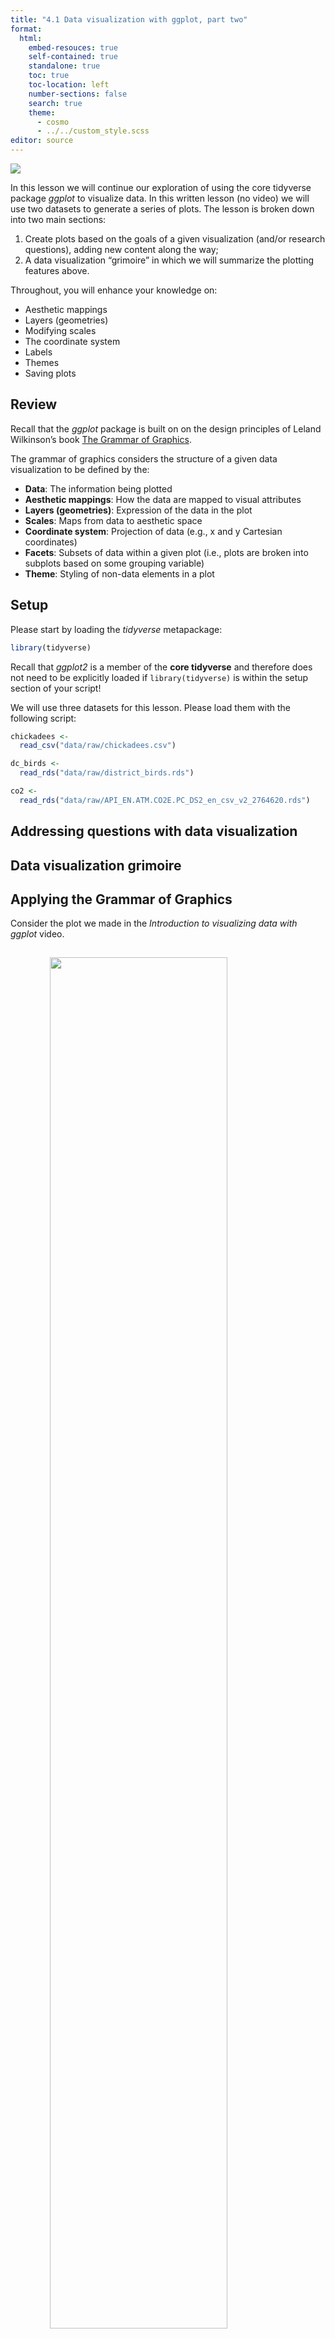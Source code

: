 ```yaml
---
title: "4.1 Data visualization with ggplot, part two"
format:
  html:
    embed-resouces: true
    self-contained: true
    standalone: true
    toc: true
    toc-location: left
    number-sections: false
    search: true
    theme: 
      - cosmo
      - ../../custom_style.scss
editor: source
---
```


<head>
<link rel="stylesheet" href="https://cdnjs.cloudflare.com/ajax/libs/font-awesome/4.7.0/css/font-awesome.min.css" />
<link rel="icon" 
type="image/png" 
href = "www/hex_icon.png" />
<script src="https://kit.fontawesome.com/03064bdd6c.js" crossorigin="anonymous"></script>
<link rel="icon" 
type="image/png" 
href = "www/hex_icon.png" />
</head>

![](../../images/hex_complex.png){.intro_image}

In this lesson we will continue our exploration of using the core tidyverse package *ggplot* to visualize data. In this written lesson (no video) we will use two datasets to generate a series of plots. The lesson is broken down into two main sections:

1. Create plots based on the goals of a given visualization (and/or research questions), adding new content along the way;
2. A data visualization "grimoire" in which we will summarize the plotting features above.

Throughout, you will enhance your knowledge on:

* Aesthetic mappings
* Layers (geometries)
* Modifying scales
* The coordinate system
* Labels
* Themes
* Saving plots

## Review

Recall that the *ggplot* package is built on on the design principles of Leland Wilkinson's book <a href = "https://www.amazon.com/Grammar-Graphics-Statistics-Computing/dp/0387245448" target = "_blank">The Grammar of Graphics</a>.

The grammar of graphics considers the structure of a given data visualization to be defined by the:

* **Data**: The information being plotted
* **Aesthetic mappings**: How the data are mapped to visual attributes
* **Layers (geometries)**: Expression of the data in the plot
* **Scales**: Maps from data to aesthetic space
* **Coordinate system**: Projection of data (e.g., x and y Cartesian coordinates)
* **Facets**: Subsets of data within a given plot (i.e., plots are broken into subplots based on some grouping variable)
* **Theme**: Styling of non-data elements in a plot

## Setup

Please start by loading the *tidyverse* metapackage:

```r
library(tidyverse)
```

Recall that *ggplot2* is a member of the **core tidyverse** and therefore does not need to be explicitly loaded if `library(tidyverse)` is within the setup section of your script!

We will use three datasets for this lesson. Please load them with the following script:

```r
chickadees <- 
  read_csv("data/raw/chickadees.csv")

dc_birds <- 
  read_rds("data/raw/district_birds.rds")

co2 <-
  read_rds("data/raw/API_EN.ATM.CO2E.PC_DS2_en_csv_v2_2764620.rds")
```


## Addressing questions with data visualization



## Data visualization grimoire




## Applying the Grammar of Graphics

Consider the plot we made in the *Introduction to visualizing data with ggplot* video. 

<img src = 'www/chickadee_mass.png' style = 'display: block;
margin-left: auto;
margin-right: auto;
width: 75%;padding-top: 15px; padding-bottom: 15px;'></img>

Try to answer the following regarding the plot, you can click the buttons to see the answers (but try to answer them first!):

<div>
<button class="accordion">What are the aesthetic mappings?</button>
<div class="panel">

* Species is mapped to the x axis
* Mass is mapped to the y axis
* Sex is mapped to color

</div>
</div>

<div>
<button class="accordion">Which elements of the plot are related to the plots theme?</button>
<div class="panel">

Trick question. **All** non-data elements!

</div>
</div>

<div>
<button class="accordion">Which elements of the plot are related to scale?</button>
<div class="panel">

* The range of the x and y axis in data and image space
* The colors

</div>
</div>

<div>
<button class="accordion">What is the coordinate system of this plot?</button>
<div class="panel">

Cartesian (x and y axes)
</div>
</div>

<div>
<button class="accordion">What geometries are present in this plot?</button>
<div class="panel">
Boxplots
</div>
</div>



## Getting started

Please open the `data_sci_2025` project in R Studio.

Before we begin, please take the following housekeeping steps before continuing:

1. If there are any script files open in your source pane. Close them. If any of the file titles are blue, save them prior to closing.

1. In the *Environment* tab of your **workspace pane**, ensure that your **Global Environment** is empty. If it is not, click the *broom* to remove all objects.

1. In the *History* tab of your **workspace pane**, ensure that your history is empty. If it is not, click the *broom* to remove your history.

Ensure that the file `chickadees.csv` is located in your project folder, in the subfolder `data/raw`.

Open up a new script and save the script as "ggplot_worksheet.R" inside your `data_sci_2025/scripts` folder.

Please complete the following steps in your ggplot_worksheet script:

1. Give the top of the script a section header with the name "setup"

1. Load the tidyverse library

```r
# setup  -----------------------------------...

library(tidyverse)
```

## The data

In your script file, please provide a comment stating that you are reading in a file. Use `read_csv()` to read `chickadees.csv` into your Global Environment and assign the key `chickadees` to the resultant object.

```r
# Read in data

chickadees <- 
  read_csv("data/raw/chickadees.csv")
```

Let's take a quick look at the `chickadees` tibble:

```r
chickadees
```

We are also going to use elements from the tidy dataset `district_birds.rds` for this lesson:

```r
read_rds("data/raw/district_birds.rds") %>% 
  list2env(.GlobalEnv)
```

From the data we loaded above, which are arranged as the tables in a database, we will use the captures and the birds datasets:

```r
captures

birds
```

Please remove the other names from your global environment:

```r
rm(
  sites,
  visits,
  counts
)
```

### Plotting data

We begin a plot by adding the grammar of graphics data element. The resultant plot isn't meaningful, but it is a good place to start.

```r
ggplot(data = chickadees)
```

*Note: It is often unnecessary to include things like `data = `. I am including the names of the arguments here until I am sure that everyone is comfortable with ggplot.*

Because data is the first argument of the `ggplot()` function, this argument can also be piped in:

```r
chickadees %>% 
  ggplot()
```

One of my goals of this lesson will be to demonstrate why piping your data is *more appropriate* when plotting your data with ggplot. Why this is the case will become more apparent once we add more elements to our plot ...

## Aesthetic mappings

After adding data, we need to decide which aesthetic mappings are appropriate for our question. It entirely depends on what we want to explore or visualize with our dataset. In this case, let's create a plot that compares wing length with mass. The body size to mass ratio is a common measurement in ecological studies of birds and other wildlife. We will visualize wing as the predictor variable (x axis) and mass as the response variable (y axis).  

```r
chickadees %>% 
  ggplot(
    mapping = 
      aes(
        x = wing, 
        y = mass
      )
  )
```

Notice that ggplot assigned the scale element to the visualization automatically, It chose the scale based on the limits of the data. By default, ranges of the x and y axes are 5% below and above the upper and lower limits of the data.

Mapping is the second argument of the function. Because mapping is required for every plot, we do not need to specify the argument each time (as long as we understand what it does). Let's remove `mapping =` from the code:

```r
chickadees %>% 
  ggplot(
    aes(
      x = wing, 
      y = mass
    )
  )
```

An alternative method (that I greatly prefer), is to specify my aesthetics *after* the `ggplot` function:

```r
chickadees %>% 
  ggplot() +
  aes(
    x = wing, 
    y = mass
  )
```

## Layers (geometries)

With our data mapped to our aesthetics, it is now time to add layers to our plot. Layers are also called geometries. Each geometry function is written as  `geom_` followed by the type of geometry.

### Scatterplot

Let's create a scatterplot. Therefore, we want to add point geometries to our plot using the function `geom_point()`:

```r
chickadees %>% 
  ggplot() +
  aes(
    x = wing, 
    y = mass
  ) +
  geom_point()
```

Have a look at the `+` sign. This is actually a pipe, but it is a pipe that can exclusively be used in `ggplot` functions (and a few other related packages). Here, we are piping the output of the `ggplot` function into the input of the `geom_point` function.

We can add a line of best fit through these points using the `geom_smooth` function. I supply the following arguments to my function:

* `formula = y ~ x` to specify the predictor and response variables
* `method = "lm"` to specify that we want to use a linear model to compare the association between the variables
* `se = FALSE` because I am not interested in standard error at the moment

```r
chickadees %>% 
  ggplot() +
  aes(
    x = wing, 
    y = mass
  ) +
  geom_point() +
  geom_smooth(
    formula = y ~ x, 
    method = "lm",
    se = FALSE
  )
```

Note that when we added this line, we added a new geometry to the plot. I am not crazy about that blue line. I only like to use color in a plot to convey meaning. Let's set the color of our line to black:

```r
chickadees %>% 
  ggplot() +
  aes(
    x = wing, 
    y = mass
  ) +
  geom_point() +
  geom_smooth(
    formula = y ~ x, 
    method = "lm",
    se = FALSE, 
    color = "black"
  )
```

Let's add a new aesthetic mapping to the data. Recall that in the video lecture we found that Black-capped chickadees are larger than Carolina chickadees. Let's color the points by species by adding the new aesthetic mapping argument to our `geom_point` function:

```r
chickadees %>% 
  ggplot() +
  aes(
    x = wing, 
    y = mass
  ) +
  geom_point(
    aes(color = spp)
  ) +
  geom_smooth(
    formula = y ~ x, 
    method = "lm",
    se = FALSE, 
    color = "black"
  )
```

Notice that there is still only one black line for both species but the points are colored by species. If we suspected that the slope of the line might be species-dependent, we might want the aesthetic to apply to both geometries. We could do so by also adding the aesthetic mapping to the line:

```r
chickadees %>% 
  ggplot() +
  aes(
    x = wing, 
    y = mass
  ) +
  geom_point(
    aes(color = spp)
  ) +
  geom_smooth(
    aes(color = spp),
    method = "lm",
    formula = y ~ x, 
    se = FALSE
  )
```

If we know that we want both the points and the lines mapped to species, we can simplify our argument above by specifying the color aesthetic in our initial mapping.

```r
chickadees %>% 
  ggplot() +
  aes(
    x = wing, 
    y = mass,
    color = spp
  ) +
  geom_point() +
  geom_smooth(
    method = "lm",
    formula = y ~ x, 
    se = FALSE
  )
```

We have a lot of control over the style of our geometries. For example, perhaps we want our points to be a little larger, we can specify that in our `geom_point` function using the `size = ` argument:

```r
chickadees %>% 
  ggplot() +
  aes(
    x = wing, 
    y = mass,
    color = spp
  ) +
  geom_point(size = 2.75) +
  geom_smooth(
    method = "lm",
    formula = y ~ x, 
    se = FALSE
  )
```

Well ... that's pretty crazy looking. We can add transparency using the `alpha =` argument:

```r
chickadees %>% 
  ggplot() +
  aes(
    x = wing, 
    y = mass,
    color = spp
  ) +
  geom_point(
    size = 2.75, 
    alpha = 0.25
  ) +
  geom_smooth(
    method = "lm",
    formula = y ~ x, 
    se = FALSE
  )
```

That's more reasonable, plots like this say to me "I am more interested in seeing the trends, but I want others to also notice the underlying data." We can enhance that message a bit further by making our line a little wider using the `linewidth =` argument:

```r
chickadees %>% 
  ggplot() +
  aes(
    x = wing, 
    y = mass,
    color = spp
  ) +
  geom_smooth(
    method = "lm",
    formula = y ~ x, 
    se = FALSE,
    linewidth = 1.5
  )
```

### Bar plots

Bar plots are a great way to display count data (or quantities of some values). Let's try to make a bar plot:

```r
captures %>% 
  ggplot() +
  aes(x = spp) +
  geom_bar()
```

By default, the `geom_bar` function will generate a bar that represents counts of the x variable. I prefer to pipe around the data going in, though. It is, by far, my preference to generate a summary table ... 

```r
captures %>% 
  group_by(spp) %>% 
  summarize(n = n())
```

... and then pipe those data into the bar plot. To do so, we need to specify the argument `stat = "identity"` inside the `geom_bar()` function:

```r
captures %>% 
  group_by(spp) %>% 
  summarize(n = n()) %>% 
  ggplot() +
  aes(
    x = spp, 
    y = n
  ) +
  geom_bar(stat = "identity")
```

The two plots above are quite ugly, I know. Let's see why piping data in is a good idea ...

### Why pipe in data?

Only bird nerds know the 4-letter species codes (which are not really even legible in this plot). These codes are great for storing data, but not very useful for communicating data. The capture data are tidy, so we will need to join the tables to bring in the more meaningful species names:

```r
captures %>% 
  left_join(
    birds %>% 
      select(species:common_name),
    by = c("spp" = "species")
  )
```

If we are only interested in the counts and the `common_name` field, we should reduce this further:

```r
captures %>% 
  select(spp) %>% 
  left_join(
    birds %>% 
      select(species:common_name),
    by = c("spp" = "species")
  ) %>% 
  select(common_name)
```

... and then calculate our counts again:

```r
captures %>% 
  select(spp) %>% 
  left_join(
    birds %>% 
      select(species:common_name),
    by = c("spp" = "species")
  ) %>% 
  group_by(common_name) %>% 
  summarize(n = n())
```

Let's try to plot it and bask in our ggplot glory:

```r
captures %>% 
  select(spp) %>% 
  left_join(
    birds %>% 
      select(species:common_name),
    by = c("spp" = "species")
  ) %>% 
  group_by(common_name) %>% 
  summarize(n = n()) %>% 
  ggplot() +
  aes(
    x = common_name, 
    y = n
  ) +
  geom_bar(stat = "identity")
```

We did it! However, after rewarding yourself with a beer and bragging about your plot to your friends, you recognize that your plot has not successfully communicated anything. It ... is ... completely ... illegible. Alas.

Maybe it would be better to just plot counts of dietary guilds?

```r
captures %>% 
  select(spp) %>% 
  left_join(
    birds %>% 
      select(
        species, 
        common_name, 
        diet
      ),
    by = c("spp" = "species")
  ) %>% 
  group_by(diet) %>% 
  summarize(n = n()) %>% 
  ggplot() +
  aes(
    x = diet, 
    y = n
  ) +
  geom_bar(stat = "identity")
```

Once again proud of your gg-excellence, you show your plot to your advisor (*they are gonna love this ... it is so ecologically meaningful!* ). They like the diet counts, but want to see the species too. Just as we can add a `color` aesthetic to points, we can add color to a bar plot:

```r
captures %>% 
  select(spp) %>% 
  left_join(
    birds %>% 
      select(
        species, 
        common_name, 
        diet
      ),
    by = c("spp" = "species")
  ) %>% 
  group_by(common_name, diet) %>% 
  summarize(
    n = n(),
    .groups = "drop"
  ) %>% 
  ggplot() +
  aes(
    x = diet, 
    y = n,
    color = common_name
  ) +
  geom_bar(stat = "identity")
```

*Note: It is best to drop any grouping in the data prior to piping the output of summarize into the next function.*

... well, that didn't work as expected. Why? For polygon aesthetics (like bars), the color of the bars is defined by `fill = `, the color argument just represents the borders:

```r
captures %>% 
  select(spp) %>% 
  left_join(
    birds %>% 
      select(
        species, 
        common_name, 
        diet
      ),
    by = c("spp" = "species")
  ) %>% 
  group_by(common_name, diet) %>% 
  summarize(
    n = n(),
    .groups = "drop"
  ) %>% 
  ggplot() +
  aes(
    x = diet, 
    y = n,
    fill = common_name
  ) +
  geom_bar(stat = "identity")
```

That's better ... but what does `color = ` do for bars? The color argument adds a line color to the bars. We can add it inside of our layer:

```r
captures %>% 
  select(spp) %>% 
  left_join(
    birds %>% 
      select(
        species, 
        common_name, 
        diet
      ),
    by = c("spp" = "species")
  ) %>% 
  group_by(common_name, diet) %>% 
  summarize(
    n = n(),
    .groups = "drop"
  ) %>% 
  ggplot() +
  aes(
    x = diet, 
    y = n,
    fill = common_name
  ) +
  geom_bar(
    stat = "identity",
    color = "black"
  )
```

If you find that a little overbearing (I do), you can change the width of the lines with `linewidth =`

```r
captures %>% 
  select(spp) %>% 
  left_join(
    birds %>% 
      select(
        species, 
        common_name, 
        diet
      ),
    by = c("spp" = "species")
  ) %>% 
  group_by(common_name, diet) %>% 
  summarize(
    n = n(),
    .groups = "drop"
  ) %>% 
  ggplot() +
  aes(
    x = diet, 
    y = n,
    fill = common_name
  ) +
  geom_bar(
    stat = "identity",
    color = "black",
    linewidth = 0.3
  )
```

... or modify the color to something a bit less intense:

```r
captures %>% 
  select(spp) %>% 
  left_join(
    birds %>% 
      select(
        species, 
        common_name, 
        diet
      ),
    by = c("spp" = "species")
  ) %>% 
  group_by(common_name, diet) %>% 
  summarize(
    n = n(),
    .groups = "drop"
  ) %>% 
  ggplot() +
  aes(
    x = diet, 
    y = n,
    fill = common_name
  ) +
  geom_bar(
    stat = "identity",
    color = "#424242",
    linewidth = 0.3
  )
```

Perhaps you have become less impressed with your plot over time. One option would be to subset the data to just the 10 species with the most observations in the data. With the flexibility afforded to us with piping our data in, we have gained that power:

```r
captures %>% 
  select(spp) %>% 
  left_join(
    birds %>% 
      select(
        species, 
        common_name, 
        diet
      ),
    by = c("spp" = "species")
  ) %>% 
  group_by(common_name, diet) %>% 
  summarize(
    n = n(),
    .groups = "drop"
  ) %>% 
  slice_max(n, n = 10) %>% 
  ggplot() +
  aes(
    x = diet, 
    y = n,
    fill = common_name
  ) +
  geom_bar(
    stat = "identity",
    color = "#424242",
    linewidth = 0.3
  )
```

Hopefully, it is apparent that the power to play with the data that you are plotting really gives you a lot of control over your plot! Piping the data in really helps you do so.

## Modifying scales

We have thus far created reasonable plots that perhaps convey the information we would like to communicate. Our plots are not very pretty yet though.

### Scales: Numeric range

Let's start by modifying the range of the x and y axes. Before I scale an axis, I usually like be sure what the limits of my data actually are. We can use `summary()` to figure that out.

```r
summary(chickadees)
```

We use the function `scale_y_continuous()` to scale the y axis. Based on the results of our function, it looks like 7 and 13 are probably pretty good values for our scaling operation. We will set the following arguments:

* `limits = c(7, 13)`: This provides a vector representing the lower and upper limits of the values we want to plot.
* `expand = c(0, 0)`: This ensures that the axis stops at our chosen values.

```r
chickadees %>% 
  ggplot() +
  aes(
    x = wing, 
    y = mass,
    color = spp
  ) +
  geom_point(
    size = 2.75, 
    alpha = 0.25
  ) +
  geom_smooth(
    method = "lm",
    formula = y ~ x, 
    se = FALSE,
    linewidth = 1.5
  ) +
  scale_y_continuous(
    limits = c(7, 13),
    expand = c(0, 0)
  )
```

We can do the same with our x axis, using the function `scale_x_continuous()`. The results from summarizing our dataset suggested that a minimum wing size of 50 mm and maximum wing size of 70 would fit our needs perfectly.

```r
chickadees %>% 
  ggplot() +
  aes(
    x = wing, 
    y = mass,
    color = spp
  ) +
  geom_point(
    size = 2.75, 
    alpha = 0.25
  ) +
  geom_smooth(
    method = "lm",
    formula = y ~ x, 
    se = FALSE,
    linewidth = 1.5
  ) +
  scale_y_continuous(
    limits = c(7, 13),
    expand = c(0, 0)
  ) +
  scale_x_continuous(
    limits = c(50, 70),
    expand = c(0, 0)
  )
```

We can also (and should) modify the scales of our bar plot. Let's look again at our last plot of banded bird counts:

```r
captures %>% 
  select(spp) %>% 
  left_join(
    birds %>% 
      select(
        species, 
        common_name, 
        diet
      ),
    by = c("spp" = "species")
  ) %>% 
  group_by(common_name, diet) %>% 
  summarize(
    n = n(),
    .groups = "drop"
  ) %>% 
  slice_max(n, n = 10) %>% 
  ggplot() +
  aes(
    x = diet, 
    y = n,
    fill = common_name
  ) +
  geom_bar(
    stat = "identity",
    color = "#424242",
    linewidth = 0.3
  )
```

Given that these are count data, it makes no sense to start with a minimum value of less than zero. To address this, we would first add the `scale_y_continuous` function and modify the expand argument as above:

```r
captures %>% 
  select(spp) %>% 
  left_join(
    birds %>% 
      select(
        species, 
        common_name, 
        diet
      ),
    by = c("spp" = "species")
  ) %>% 
  group_by(common_name, diet) %>% 
  summarize(
    n = n(),
    .groups = "drop"
  ) %>% 
  slice_max(n, n = 10) %>% 
  ggplot() +
  aes(
    x = diet, 
    y = n,
    fill = common_name
  ) +
  geom_bar(
    stat = "identity",
    color = "#424242",
    linewidth = 0.3
  ) +
  scale_y_continuous(
    expand = c(0, 0)
  )
```

That looks a little silly because removing the expansion sets the upper bound to the upper bound of the data. One way to address this is to look at the distribution of the data:

```r
captures %>% 
  select(spp) %>% 
  left_join(
    birds %>% 
      select(
        species, 
        common_name, 
        diet
      ),
    by = c("spp" = "species")
  ) %>% 
  group_by(common_name, diet) %>% 
  summarize(
    n = n(),
    .groups = "drop"
  ) %>%
  summary()
```

But each bar in this instance represents the total of common names and diets. As such, we have to simplify our data grouping so we can calculate the height of the bars:

```r
captures %>% 
  select(spp) %>% 
  left_join(
    birds %>% 
      select(
        species, 
        common_name, 
        diet
      ),
    by = c("spp" = "species")
  ) %>% 
  group_by(diet) %>% 
  summarize(
    n = n(),
    .groups = "drop"
  ) %>%
  summary()
```

We can use the returned values to specify the limits of the y-axis:

```r
captures %>% 
  select(spp) %>% 
  left_join(
    birds %>% 
      select(
        species, 
        common_name, 
        diet
      ),
    by = c("spp" = "species")
  ) %>% 
  group_by(common_name, diet) %>% 
  summarize(
    n = n(),
    .groups = "drop"
  ) %>% 
  slice_max(n, n = 10) %>% 
  ggplot() +
  aes(
    x = diet, 
    y = n,
    fill = common_name
  ) +
  geom_bar(
    stat = "identity",
    color = "#424242",
    linewidth = 0.3
  ) +
  scale_y_continuous(
    expand = c(0, 0),
    limits = c(0, 4000)
  )
```

That looks nice (*probably good for the final product!*), but was perhaps a lot of work. Instead, we can use the `expansion` function inside of `scale_y_continuous()`. This function was released in dplyr 3.3.0 back in 2020. We supply a vector of two numbers with `mult = c(min, max)`. The first number is the proportional expansion at the lower limit, relative to the current distribution of the data, and the second is the proportion to expand relative to upper limit:

```r
captures %>% 
  select(spp) %>% 
  left_join(
    birds %>% 
      select(
        species, 
        common_name, 
        diet
      ),
    by = c("spp" = "species")
  ) %>% 
  group_by(common_name, diet) %>% 
  summarize(
    n = n(),
    .groups = "drop"
  ) %>% 
  slice_max(n, n = 10) %>% 
  ggplot() +
  aes(
    x = diet, 
    y = n,
    fill = common_name
  ) +
  geom_bar(
    stat = "identity",
    color = "#424242",
    linewidth = 0.3
  ) +
  scale_y_continuous(
    expand = 
      expansion(
        mult = c(0, 0.05)
      )
  )
```

We can also set the expansion by using a number in the same units as the y-axis by using the argument `add =` (rather than `mult = `) as an argument of `expansion()`:

```r
captures %>% 
  select(spp) %>% 
  left_join(
    birds %>% 
      select(
        species, 
        common_name, 
        diet
      ),
    by = c("spp" = "species")
  ) %>% 
  group_by(common_name, diet) %>% 
  summarize(
    n = n(),
    .groups = "drop"
  ) %>% 
  slice_max(n, n = 10) %>% 
  ggplot() +
  aes(
    x = diet, 
    y = n,
    fill = common_name
  ) +
  geom_bar(
    stat = "identity",
    color = "#424242",
    linewidth = 0.3
  ) +
  scale_y_continuous(
    expand = 
      expansion(
        add = c(0, 100)
      )
  )
```

As I hinted at above, however, for finished plots I usually opt for exploring the data and providing fixed values within the `limits` argument of `scale_y_continuous()`.

### Scales: Colors

Recall that color is actually a type of scaling, even in this case (where the data are binary). We will use `scale_color_manual()` to change the color scale. Following what we did in our video lecture, I could choose colors by name:

```r
chickadees %>% 
  ggplot() +
  aes(
    x = wing, 
    y = mass,
    color = spp
  ) +
  geom_point(
    size = 2.75, 
    alpha = 0.25
  ) +
  geom_smooth(
    method = "lm",
    formula = y ~ x, 
    se = FALSE,
    linewidth = 1.5
  ) +
  scale_y_continuous(
    limits = c(7, 13),
    expand = c(0, 0)
  ) +
  scale_x_continuous(
    limits = c(50, 70),
    expand = c(0, 0)
  ) +
  scale_color_manual(
    values = c('orange', 'green')
  )
```

Or we can use a color picker app (I like <a href = "https://chrome.google.com/webstore/detail/colorpick-eyedropper/ohcpnigalekghcmgcdcenkpelffpdolg?hl=en" target = "_blank">this one</a>) to find colors that we like online. I am going to use this image from the Fantastic Mr. Fox. 

<img src = 'www/fantastic_fox.jpeg' style = 'display: block;
margin-left: auto;
margin-right: auto;
width: 100%; height: auto; padding-top: 15px; padding-bottom: 15px;'>

With this picture, I have chosen to go with a color from Kylie Sven Opposum's jacket (#595B18) and from the coat of Mr. Fox himself (#CA621E).

```r
chickadees %>% 
  ggplot() +
  aes(
    x = wing, 
    y = mass,
    color = spp
  ) +
  geom_point(
    size = 2.75, 
    alpha = 0.25
  ) +
  geom_smooth(
    method = "lm",
    formula = y ~ x, 
    se = FALSE,
    linewidth = 1.5
  ) +
  scale_y_continuous(
    limits = c(7, 13),
    expand = c(0, 0)
  ) +
  scale_x_continuous(
    limits = c(50, 70),
    expand = c(0, 0)
  ) +
  scale_color_manual(
    values = c("#595B18", "#CA621E")
  )
```

This plot is probably great for Wes Anderson fans who do not suffer from red-green color blindness, but not likely optimal otherwise. 

I will stay with this version for now, but you give it a try. See if you can find a color scheme that you like (especially with a color picker app) and modify the plot to suit your color preference.

#### Brewed colors

One option for generating with colors is using a pre-made palette from the package *RColorBrewer*. We can see available default palettes using the function `RColorBrewer::display.brewer.all()`. To add an RColorBrewer palette, we use `scale_fill_brewer()` and specify the name of the palette in quotes. Let's add a nicer color palette to our bar plot:

```r
captures %>% 
  select(spp) %>% 
  left_join(
    birds %>% 
      select(
        species, 
        common_name, 
        diet
      ),
    by = c("spp" = "species")
  ) %>% 
  group_by(common_name, diet) %>% 
  summarize(
    n = n(),
    .groups = "drop"
  ) %>% 
  slice_max(n, n = 10) %>% 
  ggplot() +
  aes(
    x = diet, 
    y = n,
    fill = common_name
  ) +
  geom_bar(
    stat = "identity",
    color = "#424242",
    linewidth = 0.3
  ) +
  scale_y_continuous(
    expand = 
      expansion(
        add = c(0, 100)
      )
  ) +
  scale_fill_brewer(palette = "Spectral")
```

*Note: I typically like to generate my own palettes though!*

## The coordinate system


The role of the coordinate system is to generate a 2-dimensional surface upon which the x and y aesthetics are placed. The coordinate system we typically use when plotting data is Cartesian -- there is a horizontal and vertical axis. The x-variable (predictor | independent variable) is typically reserved for the horizontal plane and the y-variable (response | dependent variable) is generally used on the vertical axis. This is often not the best option for viewing the data though ...

### Flipping the coordinate system

You have brought your plot (now with better colors!) to your advisor and sure enough, they do not like the grouped bars! They want each bar to represent a species. Well, we know what that will look like:

```r
captures %>% 
  select(spp) %>% 
  left_join(
    birds %>% 
      select(
        species, 
        common_name, 
        diet
      ),
    by = c("spp" = "species")
  ) %>% 
  group_by(common_name) %>% 
  summarize(n = n()) %>% 
  slice_max(n, n = 10) %>% 
  ggplot() +
  aes(
    x = common_name, 
    y = n
  ) +
  geom_bar(stat = "identity") +
  scale_y_continuous(
    expand = 
      expansion(
        add = c(0, 100)
      )
  )
```

A handy solution to this problem is to flip the coordinate system with `coord_flip()`. This places the x-axis on the vertical plane and the y-axis on the horizontal plane:

```r
captures %>% 
  select(spp) %>% 
  left_join(
    birds %>% 
      select(
        species, 
        common_name, 
        diet
      ),
    by = c("spp" = "species")
  ) %>% 
  group_by(common_name) %>% 
  summarize(n = n()) %>% 
  slice_max(n, n = 10) %>% 
  ggplot() +
  aes(
    x = common_name, 
    y = n
  ) +
  geom_bar(stat = "identity") +
  scale_y_continuous(
    expand = 
      expansion(
        add = c(0, 100)
      )
  ) +
  coord_flip()
```

This is worlds better! The challenge that we face, however, is in remembering that the x- and y-axes have not changed, just the coordinate system has! This will become all-too-apparent in the next section of this document.

## Labels

Now we will add some labels to our plot. In my data frames, I always use lowercase as my convention. It makes it easier on my fingers to call columns (no extra shift button to hit) and does not really affect the readability of the table. When it comes time to plot the data, however, it is pretty suboptimal.

Let's use `labs()` to add a title and x- and y-axis labels:

```r
chickadees %>% 
  ggplot() +
  aes(
    x = wing, 
    y = mass,
    color = spp
  ) +
  geom_point(
    size = 2.75, 
    alpha = 0.25
  ) +
  geom_smooth(
    method = "lm",
    formula = y ~ x, 
    se = FALSE,
    linewidth = 1.5
  ) +
  scale_y_continuous(
    limits = c(7, 13),
    expand = c(0, 0)
  ) +
  scale_x_continuous(
    limits = c(50, 70),
    expand = c(0, 0)
  ) +
  scale_color_manual(
    values = c("#595B18", "#CA621E")
  ) +
  labs(
    title = "Wing length and mass of Black-capped and Carolina chickadees",
    x = "Wing length", 
    y = "Mass"
  )
```

Of course, the axis titles are not yet complete. We should always include units, when appropriate:

```r
chickadees %>% 
  ggplot() +
  aes(
    x = wing, 
    y = mass,
    color = spp
  ) +
  geom_point(
    size = 2.75, 
    alpha = 0.25
  ) +
  geom_smooth(
    method = "lm",
    formula = y ~ x, 
    se = FALSE,
    linewidth = 1.5
  ) +
  scale_y_continuous(
    limits = c(7, 13),
    expand = c(0, 0)
  ) +
  scale_x_continuous(
    limits = c(50, 70),
    expand = c(0, 0)
  ) +
  scale_color_manual(
    values = c("#595B18", "#CA621E")
  ) +
  labs(
    title = "Wing length and mass of Black-capped and Carolina chickadees",
    x = "Wing length (mm)", 
    y = "Mass (g)"
  )
```

We can change the legend title in our argument for `scale_color_manual()`:

```r
chickadees %>% 
  ggplot() +
  aes(
    x = wing, 
    y = mass,
    color = spp
  ) +
  geom_point(
    size = 2.75, 
    alpha = 0.25
  ) +
  geom_smooth(
    method = "lm",
    formula = y ~ x, 
    se = FALSE,
    linewidth = 1.5
  ) +
  scale_y_continuous(
    limits = c(7, 13),
    expand = c(0, 0)
  ) +
  scale_x_continuous(
    limits = c(50, 70),
    expand = c(0, 0)
  ) +
  scale_color_manual(
    "Species",
    values = c("#595B18", "#CA621E")
  ) +
  labs(
    title = "Wing length and mass of Black-capped and Carolina chickadees",
    x = "Wing length (mm)", 
    y = "Mass (g)"
  )
```

### Labels and flipped coordinate systems

As I stated above, when you flip your coordinate system, you have to be sure to remember that this has no effect on your x and y aesthetics.

Excited that you now have a readable bar plot of banded species, you bring it to your (surprisingly plot-savvy) advisor. They like it ... but ... those axis titles are terrible. Let's change them to "Common name" and "Number banded":

```r
captures %>% 
  select(spp) %>% 
  left_join(
    birds %>% 
      select(
        species, 
        common_name, 
        diet
      ),
    by = c("spp" = "species")
  ) %>% 
  group_by(common_name) %>% 
  summarize(n = n()) %>% 
  slice_max(n, n = 10) %>% 
  ggplot() +
  aes(
    x = common_name, 
    y = n
  ) +
  geom_bar(stat = "identity") +
  scale_y_continuous(
    expand = 
      expansion(
        add = c(0, 100)
      )
  ) +
  coord_flip() +
  labs(
    title = "Banded birds by species",
    x = "Common name",
    y = "Number banded"
  )
```

Notice in the above that the x-axis label was placed on the vertical axis and the y-axis label was placed on the horizontal axis!

### Why pipe in data? The sequel.

Another option of specifying x- and y-axis labels is to modify the names in the data being piped into ggplot. I actually much prefer this version ... and it is the only time I am totally comfortable with breaking best practices in variable naming conventions! Publication-ready ggplot scripts can get monstrously long and the data going into the ggplot analysis is almost certainly the lightest load on script real estate for such scripts. Moreover, having your data "plot-ready" is great for necessary exploration steps on the way in.

Notice, for our bar plots, that our axis labels break two naming conventions -- there is a space between the words and the first word is capitalized. We can generate axis labels with these otherwise-loathsome names by using backtick quotes in our piped data code block:

```r
captures %>% 
  select(spp) %>% 
  left_join(
    birds %>% 
      select(
        species, 
        common_name, 
        diet
      ),
    by = c("spp" = "species")
  ) %>% 
  group_by(`Common name` = common_name) %>% 
  summarize(
    `Number banded` = n(),
    .groups = "drop"
  ) %>% 
  slice_max(`Number banded`, n = 10) %>% 
  ggplot() +
  aes(
    x = `Common name`, 
    y = `Number banded`
  ) +
  geom_bar(stat = "identity") +
  scale_y_continuous(
    expand = 
      expansion(
        add = c(0, 100)
      )
  ) +
  coord_flip() +
  labs(title = "Banded birds by species")
```

Notice in the above that this actually tightened up our code a bit. Although we would not want to use names like these in a typical coding session, it actually made the plotting code more parsimonious. Moreover, we no longer had to solve the logic puzzle of which label goes to which axis after the `coord_flip()`!

We will leave this plot behind for now, but I recommend using this plot as an example for the modifications that we will continue to make in this document.

## Facets

Facets separate a single plot into subplots. They can really help us visualize data.

In this example, perhaps we are interested in comparing between species, but observing the relationship by sex. Let's keep our points and lines colored by species but add a facet for each sex using `facet_wrap`:

```r
chickadees %>% 
  ggplot() +
  aes(
    x = wing, 
    y = mass,
    color = spp
  ) +
  geom_point(
    size = 2.75, 
    alpha = 0.25
  ) +
  geom_smooth(
    method = "lm",
    formula = y ~ x, 
    se = FALSE,
    linewidth = 1.5
  ) +
  scale_y_continuous(
    limits = c(7, 13),
    expand = c(0, 0)
  ) +
  scale_x_continuous(
    limits = c(50, 70),
    expand = c(0, 0)
  ) +
  scale_color_manual(
    "Species",
    values = c("#595B18", "#CA621E")
  ) +
  labs(
    title = "Wing length and mass of Black-capped and Carolina chickadees",
    x = "Wing length (mm)", 
    y = "Mass (g)"
  ) +
  facet_wrap(~ sex)
```

We have not made the most compelling labels for those facets. The way that I normally deal with this is changing the data to a factor and using the factor labels. Let's explore the sex variable:

```r
table(chickadees$sex)
```

We can use `factor()` to change this variable to a factor (*Note: there will soon be a better way to do this!*):

```r
chickadees$sex <-
  factor(
    chickadees$sex, 
    levels = c('F', 'M'),
    labels = c('Female', 'Male')
  )
```

*We specified levels as one of the arguments of the above `factor()` operation. Why was this not necessary?*

Let's see how it looks now when we plot it:

```r
chickadees %>% 
  ggplot() +
  aes(
    x = wing, 
    y = mass,
    color = spp
  ) +
  geom_point(
    size = 2.75, 
    alpha = 0.25
  ) +
  geom_smooth(
    method = "lm",
    formula = y ~ x, 
    se = FALSE,
    linewidth = 1.5
  ) +
  scale_y_continuous(
    limits = c(7, 13),
    expand = c(0, 0)
  ) +
  scale_x_continuous(
    limits = c(50, 70),
    expand = c(0, 0)
  ) +
  scale_color_manual(
    "Species",
    values = c("#595B18", "#CA621E")
  ) +
  labs(
    title = "Wing length and mass of Black-capped and Carolina chickadees",
    x = "Wing length (mm)", 
    y = "Mass (g)"
  ) +
  facet_wrap(~ sex)
```

## Themes

Now that we have a plot that we like (maybe ... my color choices were questionable at best ... hopefully you found better ones?), it is time to specify the **themes**. Recall that themes determine how the non-data elements look.

One trick that I didn't show in the lecture is my preferred theme, `theme_bw()`. I usually use this as a starting point for my plots:

```r
chickadees %>% 
  ggplot() +
  aes(
    x = wing, 
    y = mass,
    color = spp
  ) +
  geom_point(
    size = 2.75, 
    alpha = 0.25
  ) +
  geom_smooth(
    method = "lm",
    formula = y ~ x, 
    se = FALSE,
    linewidth = 1.5
  ) +
  scale_y_continuous(
    limits = c(7, 13),
    expand = c(0, 0)
  ) +
  scale_x_continuous(
    limits = c(50, 70),
    expand = c(0, 0)
  ) +
  scale_color_manual(
    "Species",
    values = c("#595B18", "#CA621E")
  ) +
  labs(
    title = "Wing length and mass of Black-capped and Carolina chickadees",
    x = "Wing length (mm)", 
    y = "Mass (g)"
  ) +
  facet_wrap(~ sex) +
  theme_bw()
```

Now we can modify specific theme elements inside the `theme` function. We almost always have to modify the size of the axis labels and titles. Text theme elements are modified by passing arguments to `element_text()`. Let's make our axis text larger:

```r
chickadees %>% 
  ggplot() +
  aes(
    x = wing, 
    y = mass,
    color = spp
  ) +
  geom_point(
    size = 2.75, 
    alpha = 0.25
  ) +
  geom_smooth(
    method = "lm",
    formula = y ~ x, 
    se = FALSE,
    linewidth = 1.5
  ) +
  scale_y_continuous(
    limits = c(7, 13),
    expand = c(0, 0)
  ) +
  scale_x_continuous(
    limits = c(50, 70),
    expand = c(0, 0)
  ) +
  scale_color_manual(
    "Species",
    values = c("#595B18", "#CA621E")
  ) +
  labs(
    title = "Wing length and mass of Black-capped and Carolina chickadees",
    x = "Wing length (mm)", 
    y = "Mass (g)"
  ) +
  facet_wrap(~ sex) +
  theme_bw() +
  theme(
    axis.text = element_text(size = 12)
  )
```

Perhaps we do not want the dull gray boxes on top of our facets. We could spice them up by adding the yellow from Mrs. Felicity Fox's dress (#F6CD58) with the theme argument `strip.background =` with `element_rect()`:

```r
chickadees %>% 
  ggplot() +
  aes(
    x = wing, 
    y = mass,
    color = spp
  ) +
  geom_point(
    size = 2.75, 
    alpha = 0.25
  ) +
  geom_smooth(
    method = "lm",
    formula = y ~ x, 
    se = FALSE,
    linewidth = 1.5
  ) +
  scale_y_continuous(
    limits = c(7, 13),
    expand = c(0, 0)
  ) +
  scale_x_continuous(
    limits = c(50, 70),
    expand = c(0, 0)
  ) +
  scale_color_manual(
    "Species",
    values = c("#595B18", "#CA621E")
  ) +
  labs(
    title = "Wing length and mass of Black-capped and Carolina chickadees",
    x = "Wing length (mm)", 
    y = "Mass (g)"
  ) +
  facet_wrap(~ sex) +
  theme_bw() +
  theme(
    axis.text = element_text(size = 12),
    strip.background = element_rect(fill = '#F6CD58')
  )
```

We can make our axis lines stronger using the argument `axis.line = ` and `element_line()`:

```r
chickadees %>% 
  ggplot() +
  aes(
    x = wing, 
    y = mass,
    color = spp
  ) +
  geom_point(
    size = 2.75, 
    alpha = 0.25
  ) +
  geom_smooth(
    method = "lm",
    formula = y ~ x, 
    se = FALSE,
    linewidth = 1.5
  ) +
  scale_y_continuous(
    limits = c(7, 13),
    expand = c(0, 0)
  ) +
  scale_x_continuous(
    limits = c(50, 70),
    expand = c(0, 0)
  ) +
  scale_color_manual(
    "Species",
    values = c("#595B18", "#CA621E")
  ) +
  labs(
    title = "Wing length and mass of Black-capped and Carolina chickadees",
    x = "Wing length (mm)", 
    y = "Mass (g)"
  ) +
  facet_wrap(~ sex) +
  theme_bw() +
  theme(
    axis.text = element_text(size = 12),
    strip.background = element_rect(fill = '#F6CD58'),
    axis.line = element_line(linewidth = 1)
  )
```

**Almost everything** we modify in the `theme()` is done so using `element_[type of element]`. An exception is the `unit` function. Let's see how it looks by adjusting a major weak point in our plot so far ... the spacing between the panels. Let's add some space with the `panel.spacing =` argument and the function `unit()`:

```r
chickadees %>% 
 ggplot() +
  aes(
    x = wing, 
    y = mass,
    color = spp
  ) +
  geom_point(
    size = 2.75, 
    alpha = 0.25
  ) +
  geom_smooth(
    method = "lm",
    formula = y ~ x, 
    se = FALSE,
    linewidth = 1.5
  ) +
  scale_y_continuous(
    limits = c(7, 13),
    expand = c(0, 0)
  ) +
  scale_x_continuous(
    limits = c(50, 70),
    expand = c(0, 0)
  ) +
  scale_color_manual(
    "Species",
    values = c("#595B18", "#CA621E")
  ) +
  labs(
    title = "Wing length and mass of Black-capped and Carolina chickadees",
    x = "Wing length (mm)", 
    y = "Mass (g)"
  ) +
  facet_wrap(~ sex) +
  theme_bw() +
  theme(
    axis.text = element_text(size = 12),
    strip.background = element_rect(fill = '#F6CD58'),
    axis.line = element_line(linewidth = 1),
    panel.spacing = 
      unit(2, 'lines')
  )
```

Be sure to look through the help file (`?theme`) at all of the various options you have for changing the theme of a plot!

<br>

::: mysecret

<i class="fas fa-user-secret" style = "font-size: 36px;"></i> I adjust my themes at the very end of my ggplot code. You typically need to adjust themes iteratively when you save a file. Having `theme()` at the end of your ggplot code section makes it easier to find and modify.

:::

## Saving plots

Our final step is fairly straightforward.

To save a plot, we will always use `ggsave()`. Doing so allows you to re-create your plot under almost any circumstance (e.g., a change in the underlying data). The buttons are easy. I do it sometimes too. But they should be avoided.

To save a plot you provide the path to where you are going to save it, the width and height of the plot, and the units. The dpi (dots per inch) are set to 300, which is a common requirement for journals.

```r
ggsave(
  "output/chickadee_wing_chord.png",
  height = 5,
  width = 7,
  units = "in"
)
```

Here's the trick -- save the plot, then open it up in your file system. How did it look? Was the title of the plot, or the axis titles/labels crazy? Were the size of the points gigantic or super small? Go back and adjust the theme until you have an aesthetically pleasing result!

## Reference

<button class="accordion">Glossary</button>
::: panel
* **Aesthetic mappings**: How the data are mapped to visual attributes.
* **Data** (in the Grammar of Graphics): The information being plotted.
* **Layers (geometries)**: Expression of the data in the plot.
* **Scales**: Maps from data to aesthetic space.
* **Coordinate system**: Projection of data (e.g., x and y Cartesian coordinates).
* **Facets**: Subsets of data within a given plot (i.e., plots are broken into subplots based on some grouping variable).
* **Theme**: Styling of non-data elements in a plot.
:::

<button class="accordion">Functions</button>
::: panel
**Important!** Primitive functions as well as functions in the *base* and *utils* packages, are loaded by default when you start an R session. Functions in *tibble* and *tidyverse* are loaded with `library(tidyverse)`.

::: function_table

```r
file.path(
  "function_tables",
  "functions_4.1_intro_to_data_vis.csv"
) %>% 
  read_csv() %>% 
  kableExtra::kable(
    align = c("c", "c", "l")
  ) %>%
  kableExtra::kable_styling(
    font_size = 12,
    bootstrap_options = "hover")
```

:::

:::


<button class="accordion">Keyboard shortcuts</button>
::: panel

The most common keyboard shortcuts are provided below for Windows and Mac operating systems.

:::{style="background-color: white; font-size: 14px;"}
|Task                         | Windows          | Mac
|:----------------------------|:----------------:|:-------------------:|
| View all keyboard shortcuts | Ctrl + Alt + K   | command + option + K
| Open an existing script     | Ctrl + O         | command + O
| Create a new script         | Ctrl + shift + N | command + shift + N
| Save script file            | Ctrl + S         | command + S
| Execute code                | Ctrl + Enter     | command + return
| Copy                        | Ctrl + C         | command + C
| Paste                       | Ctrl + V         | command + V
| Add a pipe operator         | Ctrl + shift + M | command + shift + M
| Add an assignment operator  | Alt + dash       | option + dash
| Add a new code section      | Ctrl + shift + R | command + shift + R
:::
:::

<button class="accordion">R Studio panes</button>
::: panel
Throughout this class, I will refer to the panes (sections) of the R Studio window. This graphic should help you remember them:
<img src = '../../images/rstudio_panes.png' style = "max-width: 100%; height: auto; padding-top: 20px; padding-bottom: 12px"></img>
*Note: I sometimes also describe the "workspace" pane as the "environment" pane.*
:::

<script>
var acc = document.getElementsByClassName("accordion");
var i;

for (i = 0; i < acc.length; i++) {
acc[i].addEventListener("click", function() {
this.classList.toggle("active");
var panel = this.nextElementSibling;
if (panel.style.display === "block") {
panel.style.display = "none";
} else {
panel.style.display = "block";
}
});
}
</script>
